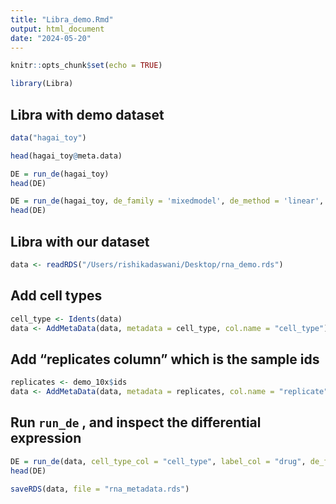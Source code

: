 ```yaml
---
title: "Libra_demo.Rmd"
output: html_document
date: "2024-05-20"
---
```


```r
knitr::opts_chunk$set(echo = TRUE)
```


```r
library(Libra)
```


## Libra with demo dataset 
```r
data("hagai_toy")
```

```r
head(hagai_toy@meta.data)
```


```r
DE = run_de(hagai_toy)
head(DE)

```

```r
DE = run_de(hagai_toy, de_family = 'mixedmodel', de_method = 'linear', de_type = 'LRT')
head(DE)
```

## Libra with our dataset 
```r
data <- readRDS("/Users/rishikadaswani/Desktop/rna_demo.rds")
```

## Add cell types
```r
cell_type <- Idents(data)
data <- AddMetaData(data, metadata = cell_type, col.name = "cell_type")
```

## Add "replicates column" which is the sample ids 
```r
replicates <- demo_10x$ids
data <- AddMetaData(data, metadata = replicates, col.name = "replicate")
```

## Run `run_de` , and inspect the differential expression 
```r
DE = run_de(data, cell_type_col = "cell_type", label_col = "drug", de_family = "mixedmodel", de_method = "linear")
head(DE)
```

```r
saveRDS(data, file = "rna_metadata.rds")
```



